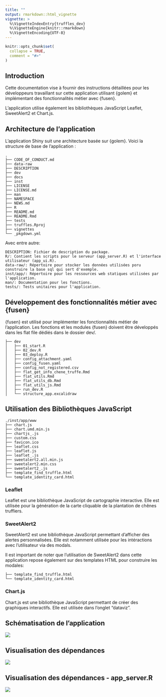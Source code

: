```yaml
---
title: ""
output: rmarkdown::html_vignette
vignette: >
  %\VignetteIndexEntry{truffles_dev}
  %\VignetteEngine{knitr::rmarkdown}
  %\VignetteEncoding{UTF-8}
---
```


```r
knitr::opts_chunk$set(
  collapse = TRUE,
  comment = "#>"
)
```

## Introduction

Cette documentation vise à fournir des instructions détaillées pour les développeurs travaillant sur cette application utilisant {golem} et implémentant des fonctionnalités métier avec {fusen}.

L'application utilise également les bibliothèques JavaScript Leaflet, SweetAlert2 et Chart.js.

## Architecture de l'application

L'application Shiny suit une architecture basée sur {golem}. 
Voici la structure de base de l'application :

```
.
├── CODE_OF_CONDUCT.md
├── data-raw
├── DESCRIPTION
├── dev
├── docs
├── inst
├── LICENSE
├── LICENSE.md
├── man
├── NAMESPACE
├── NEWS.md
├── R
├── README.md
├── README.Rmd
├── tests
├── truffles.Rproj
├── vignettes
└── _pkgdown.yml
```

Avec entre autre:

    DESCRIPTION: Fichier de description du package.
    R/: Contient les scripts pour le serveur (app_server.R) et l'interface utilisateur (app_ui.R).
    data-raw/: Répertoire pour stocker les données utilisées poru construire la base sql qui sert d'exemple.
    inst/app/: Répertoire pour les ressources web statiques utilisées par l'application.
    man/: Documentation pour les fonctions.
    tests/: Tests unitaires pour l'application.


## Développement des fonctionnalités métier avec {fusen}

{fusen} est utilisé pour implémenter les fonctionnalités métier de l'application. 
Les fonctions et les modules {fusen} doivent être développés dans les flat file dédiés dans le dossier dev/. 

```
├── dev
│   ├── 01_start.R
│   ├── 02_dev.R
│   ├── 03_deploy.R
│   ├── config_attachment.yaml
│   ├── config_fusen.yaml
│   ├── config_not_registered.csv
│   ├── flat_get_info_chene_truffe.Rmd
│   ├── flat_utils.Rmd
│   ├── flat_utils_db.Rmd
│   ├── flat_utils_js.Rmd
│   ├── run_dev.R
│   └── structure_app.excalidraw
```


## Utilisation des Bibliothèques JavaScript


```
./inst/app/www
├── chart.js
├── chart.umd.min.js
├── chartjs_.js
├── custom.css
├── favicon.ico
├── leaflet.css
├── leaflet.js
├── leaflet_.js
├── sweetalert2.all.min.js
├── sweetalert2.min.css
├── sweetalert2_.js
├── template_find_truffle.html
└── template_identity_card.html
```

### Leaflet

Leaflet est une bibliothèque JavaScript de cartographie interactive. 
Elle est utilisée pour la génération de la carte cliquable de la plantation de chênes truffiers.

### SweetAlert2

SweetAlert2 est une bibliothèque JavaScript permettant d'afficher des alertes personnalisées. 
Elle est notamment utilisée pour les intéractions avec l'utilisateur via des modals.

Il est important de noter que l'utilisation de SweetAlert2 dans cette application repose également sur des templates HTML pour construire les modales:

```
├── template_find_truffle.html
└── template_identity_card.html
```

### Chart.js

Chart.js est une bibliothèque JavaScript permettant de créer des graphiques interactifs. 
Elle est utilisée dans l'onglet "dataviz".

## Schématisation de l'application

![](../reference/figures/structure_app.png)

## Visualisation des dépendances

![](../reference/figures/pkgnet_global.png)


## Visualisation des dépendances - app_server.R

![](../reference/figures/pkgnet_app_server.png)
